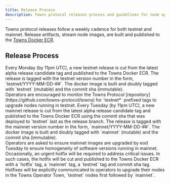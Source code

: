 ```yaml
---
title: Release Process
description: Towns protocol releases process and guidelines for node operators.
---
```



Towns protocol releases follow a weekly cadence for both testnet and mainnet. Release artifacts, stream node images, are built and published to the [Towns Docker ECR](https://public.ecr.aws/h5v6m2x1/river).

## Release Process

<Steps>
<Step title="Testnet Upgrade">
    Every Monday (by 11pm UTC), a new testnet release is cut from the latest alpha release candidate tag and published to the Towns Docker ECR. The release is tagged with the testnet version number in the form, `testnet/YYYY-MM-DD-##`.
    The docker image is built and doubly tagged with `testnet` (mutable) and the commit sha (immutable).
    <br />
    <Note>Operators are encouraged to monitor the Towns Protocol [repository](https://github.com/towns-protocol/towns) for `testnet*` prefixed tags to upgrade nodes running in testnet.</Note>
</Step>
<Step title="Mainnet Upgrade">
    Every Tuesday (by 11pm UTC), a new mainnet release is cut from the latest alpha release candidate tag and published to the Towns Docker ECR using the commit sha that was deployed to `testnet` last as the release branch. The release is tagged with the mainnet version number in the form, `mainnet/YYYY-MM-DD-##`.
    The docker image is built and doubly tagged with `mainnet` (mutable) and the commit sha (immutable).
    <br />
    <Note>Operators are asked to ensure mainnet images are upgraded by eod Tuesday to ensure homogeneity of software versions running in mainnet.</Note>
</Step>
<Step title="Hotfix">
    Occasionally, an urgent hotfix will be required to address critical issues. In such cases, the hotfix will be cut and published to the Towns Docker ECR with a `hotfix` tag, a `mainnet` tag, a `testnet` tag and commit sha tag.
    Hotfixes will be explicitly communicated to operators to upgrade their nodes in the Towns Operator Town, `testnet` nodes first followed by `mainnet`.
</Step>
</Steps>
